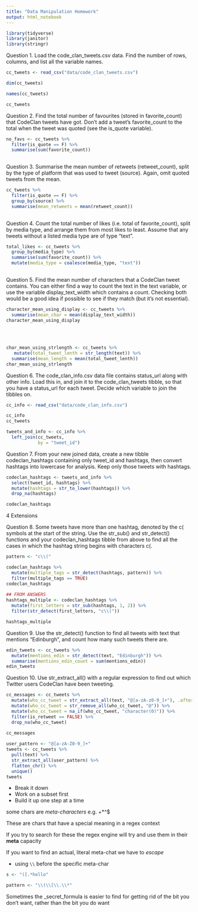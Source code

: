 ```yaml
---
title: "Data Manipulation Homework"
output: html_notebook
---
```


```r
library(tidyverse)
library(janitor)
library(stringr)
```

Question 1.
Load the code_clan_tweets.csv data. Find the number of rows, columns, and list all the variable names.

```r
cc_tweets <- read_csv("data/code_clan_tweets.csv")
```

```r
dim(cc_tweets)

names(cc_tweets)

cc_tweets
```


Question 2.
Find the total number of favourites (stored in favorite_count) that CodeClan tweets have got. Don’t add a tweet’s favorite_count to the total when the tweet was quoted (see the is_quote variable).

```r
no_favs <- cc_tweets %>% 
  filter(is_quote == F) %>% 
  summarise(sum(favorite_count))
  
```


Question 3.
Summarise the mean number of retweets (retweet_count), split by the type of platform that was used to tweet (source). Again, omit quoted tweets from the mean.

```r
cc_tweets %>% 
  filter(is_quote == F) %>% 
  group_by(source) %>% 
  summarise(mean_retweets = mean(retweet_count))
  
```


Question 4.
Count the total number of likes (i.e. total of favorite_count), split by media type, and arrange them from most likes to least. Assume that any tweets without a listed media type are of type “text”.

```r
total_likes <- cc_tweets %>% 
  group_by(media_type) %>% 
  summarise(sum(favorite_count)) %>% 
  mutate(media_type = coalesce(media_type, "text"))
  
```


Question 5.
Find the mean number of characters that a CodeClan tweet contains. You can either find a way to count the text in the text variable, or use the variable display_text_width which contains a count. Checking both would be a good idea if possible to see if they match (but it’s not essential).

```r
character_mean_using_display <- cc_tweets %>% 
  summarise(mean_char = mean(display_text_width))
character_mean_using_display
  
  
  
  
char_mean_using_strlength <- cc_tweets %>% 
   mutate(total_tweet_lenth = str_length(text)) %>% 
  summarise(mean_length = mean(total_tweet_lenth))
char_mean_using_strlength
```


Question 6.
The code_clan_info.csv data file contains status_url along with other info. Load this in, and join it to the code_clan_tweets tibble, so that you have a status_url for each tweet. Decide which variable to join the tibbles on.

```r
cc_info <- read_csv("data/code_clan_info.csv")

cc_info
cc_tweets
```

```r
tweets_and_info <- cc_info %>% 
  left_join(cc_tweets,
            by = "tweet_id")
```


Question 7.
From your new joined data, create a new tibble codeclan_hashtags containing only tweet_id and hashtags, then convert hashtags into lowercase for analysis. Keep only those tweets with hashtags.


```r
codeclan_hashtags <- tweets_and_info %>% 
  select(tweet_id, hashtags) %>% 
  mutate(hashtags = str_to_lower(hashtags)) %>% 
  drop_na(hashtags)

codeclan_hashtags
```


4 Extensions


Question 8.
Some tweets have more than one hashtag, denoted by the c( symbols at the start of the string. Use the str_sub() and str_detect() functions and your codeclan_hashtags tibble from above to find all the cases in which the hashtag string begins with characters c(.

```r
pattern <- "c\\("

codeclan_hashtags %>%  
  mutate(multiple_tags = str_detect(hashtags, pattern)) %>% 
  filter(multiple_tags == TRUE)
codeclan_hashtags
  
## FROM ANSWERS
hashtags_multiple <- codeclan_hashtags %>% 
  mutate(first_letters = str_sub(hashtags, 1, 2)) %>%
  filter(str_detect(first_letters, "c\\("))

hashtags_multiple
```




Question 9.
Use the str_detect() function to find all tweets with text that mentions “Edinburgh”, and count how many such tweets there are.

```r
edin_tweets <- cc_tweets %>% 
  mutate(mentions_edin = str_detect(text, "Edinburgh")) %>% 
  summarise(mentions_edin_count = sum(mentions_edin))
edin_tweets
```



Question 10.
Use str_extract_all() with a regular expression to find out which Twitter users CodeClan have been tweeting.

```r
cc_messages <- cc_tweets %>% 
  mutate(who_cc_tweet = str_extract_all(text, "@[a-zA-z0-9_]+"), .after = tweet_id) %>% 
  mutate(who_cc_tweet = str_remove_all(who_cc_tweet, "@")) %>%
  mutate(who_cc_tweet = na_if(who_cc_tweet, "character(0)")) %>% 
  filter(is_retweet == FALSE) %>% 
  drop_na(who_cc_tweet)
  
cc_messages

user_pattern <- "@[a-zA-Z0-9_]+"
tweets <- cc_tweets %>% 
  pull(text) %>% 
  str_extract_all(user_pattern) %>% 
  flatten_chr() %>% 
  unique()
tweets
```
- Break it down
- Work on a subset first
- Build it up one step at a time

some chars are _meta-characters_
e.g. +*^$

These are chars that have a special meaning in a regex context

If you try to search for these the regex engine will try and use them in their __meta__ capacity

If you want to find an actual, literal meta-chat we have to _escape_

- using `\\` before the specific meta-char

```r
s <- "([.*hello"

pattern <- "\\(\\[\\.\\*"
```

Sometimes the _secret_formula is easier to find for getting rid of the bit you don't want, rather than the bit you do want


